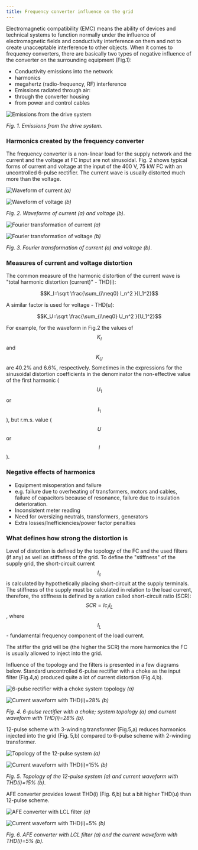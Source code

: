 ```yaml
---
title: Frequency converter influence on the grid
---
```


Electromagnetic compatibility (EMC) means the ability of devices and technical
systems to function normally under the influence of electromagnetic fields and
conductivity interference on them and not to create unacceptable interference to
other objects. When it comes to frequency converters, there are basically two
types of negative influence of the converter on the surrounding equipment
(Fig.1):

- Conductivity emissions into the network
- harmonics
- megahertz (radio-frequency, RF) interference
- Emissions radiated through air:
- through the converter housing
- from power and control cables

![Emissions from the drive system](./images/emc_emissions.png)

_Fig. 1. Emissions from the drive system_.

### Harmonics created by the frequency converter

The frequency converter is a non-linear load for the supply network and the
current and the voltage at FC input are not sinusoidal. Fig. 2 shows typical
forms of current and voltage at the input of the 400 V, 75 kW FC with an
uncontrolled 6-pulse rectifier. The current wave is usually distorted much more
than the voltage.

![Waveform of current](./images/fc_input_i.png) _(a)_

![Waveform of voltage](./images/fc_input_u.png) _(b)_

_Fig. 2. Waveforms of current (a) and voltage (b)_.

![Fourier transformation of current](./images/harmonics_c.png) _(a)_

![Fourier transformation of voltage](./images/harmonics_u.png) _(b)_

_Fig. 3. Fourier transformation of current (a) and voltage (b)_.

### Measures of current and voltage distortion

The common measure of the harmonic distortion of the current wave is "total
harmonic distortion (current)" - THD(i):

```math
K_I=\sqrt  \frac{\sum_{i\neq0} I_n^2 }{I_1^2}
```

A similar factor is used for voltage - THD(u):

```math
K_U=\sqrt  \frac{\sum_{i\neq0} U_n^2 }{U_1^2}
```

For example, for the waveform in Fig.2 the values of $$K_I$$ and $$K_U$$ are
40.2% and 6.6%, respectively. Sometimes in the expressions for the sinusoidal
distortion coefficients in the denominator the non-effective value of the first
harmonic ($$U_1$$ or $$I_1$$), but r.m.s. value ($$U$$ or $$I$$).

### Negative effects of harmonics

- Equipment misoperation and failure
- e.g. failure due to overheating of transformers, motors and cables, failure of
  capacitors because of resonance, failure due to insulation deterioration.
- Inconsistent meter reading
- Need for oversizing neutrals, transformers, generators
- Extra losses/Inefficiencies/power factor penalties

### What defines how strong the distortion is

Level of distortion is defined by the topology of the FC and the used filters
(if any) as well as stiffness of the grid. To define the "stiffness" of the
supply grid, the short-circuit current $$I_c$$ is calculated by hypothetically
placing short-circuit at the supply terminals. The stiffness of the supply must
be calculated in relation to the load current, therefore, the stiffness is
defined by a ration called short-circuit ratio (SCR): $$SCR=Ic_/I_L$$, where
$$I_L$$ - fundamental frequency component of the load current.

The stiffer the grid will be (the higher the SCR) the more harmonics the FC is
usually allowed to inject into the grid.

Influence of the topology and the filters is presented in a few diagrams below.
Standard uncontrolled 6-pulse rectifier with a choke as the input filter
(Fig.4,a) produced quite a lot of current distortion (Fig.4,b).

![6-pulse rectifier with a choke system topology](./images/6p_with_choke.png)
_(a)_

![Current waveform with THD(i)=28%](./images/THDi28.png) _(b)_

_Fig. 4. 6-pulse rectifier with a choke; system topology (a) and current
waveform with THD(i)=28% (b)._

12-pulse scheme with 3-winding transformer (Fig.5,a) reduces harmonics injected
into the grid (Fig. 5,b) compared to 6-pulse scheme with 2-winding transformer.

![Topology of the 12-pulse system](./images/12p.png) _(a)_

![Current waveform with THD(i)=15%](./images/THDi15.png) _(b)_

_Fig. 5. Topology of the 12-pulse system (a) and current waveform with
THD(i)=15% (b)_.

AFE converter provides lowest THD(i) (Fig. 6,b) but a bit higher THD(u) than
12-pulse scheme.

![AFE converter with LCL filter](./images/fc_with_LCL.png) _(a)_

![Current waveform with THD(i)=5%](./images/THDi5.png) _(b)_

_Fig. 6. AFE converter with LCL filter (a) and the current waveform with
THD(i)=5% (b)_.
